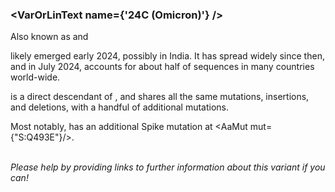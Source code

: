

<MdxContent filepath="clusters/VoCHeader.mdx" />

### <VarOrLinText name={'24C (Omicron)'} />
Also known as <VarOrLin name="24C (Omicron)" invert={true}/> and <Who name="Omicron" />

<MdxContent filepath="clusters/OmicronHeader.mdx" />

<VarOrLin name="24C (Omicron)"/> likely emerged early 2024, possibly in India. It has spread widely since then, and in July 2024, accounts for about half of sequences in many countries world-wide.

<VarOrLin name="24C (Omicron)" prefix=""/> is a direct descendant of <VarOrLin name="24B (Omicron)" prefix=""/>, and shares all the same mutations, insertions, and deletions, with a handful of additional mutations.

Most notably, <VarOrLin name="24C (Omicron)" prefix=""/> has an additional Spike mutation at <AaMut mut={"S:Q493E"}/>.

<br/>
<i>Please help by providing links to further information about this variant if you can!</i>




